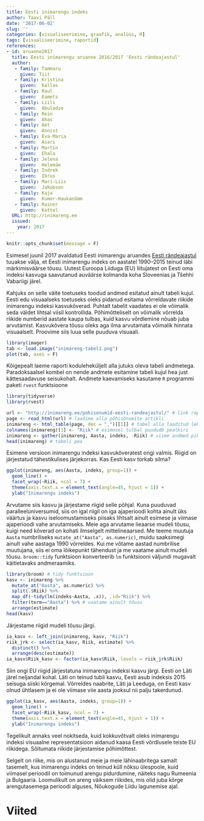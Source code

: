 ```yaml
---
title: Eesti inimarengu indeks
author: Taavi Päll
date: '2017-06-02'
slug: ''
categories: [visualiseerimine, graafik, analüüs, R]
tags: [visualiseerimine, raportid]
references:
- id: aruanne2017
  title: Eesti inimarengu aruanne 2016/2017 'Eesti rändeajastul'
  author: 
   - family: Tammaru
     given: Tiit
   - family: Kristina
     given:  Kallas
   - family: Raul
     given:  Eamets
   - family: Liili
     given:  Abuladze
   - family: Rein
     given:  Ahas
   - family: Aet
     given:  Annist
   - family: Eva-Maria
     given:  Asari
   - family: Martin
     given:  Ehala
   - family: Jelena
     given:  Helemäe
   - family: Indrek
     given:  Ibrus
   - family: Mari-Liis
     given:  Jakobson
   - family: Kaja
     given:  Kumer-Haukanõmm
   - family: Rainer
     given:  Kattel
  URL: http://inimareng.ee
  issued:
    year: 2017
---
```


```r
knitr::opts_chunk$set(message = F)
```


Esimesel juunil 2017 avaldatud Eesti inimarengu aruandes [Eesti rändeajastul](http://inimareng.ee/pohisonumid-eesti-randeajastul/) tuuakse välja, et Eesti inimarengu indeks on aastatel 1990–2015 teinud läbi märkimisväärse tõusu. 
Uutest Euroopa Liiduga (EU) liitujatest on Eesti oma indeksi kasvuga saavutanud auväärse kolmanda koha Sloveenias ja Tšehhi Vabariigi järel.

Kahjuks on selle väite toetuseks toodud andmed esitatud ainult tabeli kujul.
Eesti edu visuaalseks toetuseks oleks pidanud esitama võrreldavate riikide inimarengu indeksi kasvukõverad.
Puhtalt tabelit vaadates ei ole võimalik seda väidet lihtsal viisil kontrollida.
Põhimõtteliselt on võimalik võrrelda riikide numberid aastate kaupa tulbas, kuid kasvu võrdlemine nõuab juba arvutamist.
Kasvukõvera tõusu oleks aga ilma arvutamata võimalik hinnata visuaalselt. 
Proovime siis luua selle puuduva visuaali. 

```r
library(imager)
tab <- load.image("inimareng-tabel1.png")
plot(tab, axes = F)
```


Kõigepealt laeme raporti koduleheküljelt alla jutuks oleva tabeli andmetega.
Paradoksaalsel kombel on nende andmete esitamine tabeli kujul hea just kättesaadavuse seisukohalt.
Andmete kaevamiseks kasutame `R` programmi paketi `rvest` funktsioone 

```r
library(tidyverse)
library(rvest)

url <- "http://inimareng.ee/pohisonumid-eesti-randeajastul/" # link raportile
page <- read_html(url) # laadime alla põhisõnumite artikli
inimareng <- html_table(page, dec = ",")[[1]] # tabel alla laaditud lehelt
colnames(inimareng)[1] <- "Riik" # esimesel tulbal puududb pealkiri
inimareng <- gather(inimareng, Aasta, indeks, -Riik) # viime andmed pikka formaati
head(inimareng) # tabeli pea
```

Esimene versioon inimarengu indeksi kasvukõveratest ongi valmis. Riigid on järjestatud tähestikulises järjekorras. Kas Eesti kasv torkab silma?
```r
ggplot(inimareng, aes(Aasta, indeks, group=1)) +
  geom_line() +
  facet_wrap(~Riik, ncol = 7) +
  theme(axis.text.x = element_text(angle=45, hjust = 1)) +
  ylab("Inimarengu indeks")
```


Arvutame siis kasvu ja järjestame riigid selle põhjal. Kuna puuduvad paralleeluniversumid, siis on igal riigil on iga ajaperioodi kohta ainult üks väärtus ja kasvu iseloomustamiseks piisaks lihtsalt ainult esimese ja viimase ajaperioodi vahe arvutamiseks. Meie aga arvutame lieaarse mudeli tõusu, kuigi need kõverad on kohati ilmselgelt mittelineaarsed. Me teeme muutuja `Aasta` numbriliseks `mutate_at("Aasta", as.numeric)`, muidu saaksimegi ainult vahe aastaga 1990 võrreldes. Kui me võtame aastad numbrilise muutujana, siis ei oma lõikepunkt tähendust ja me vaatame ainult mudeli tõusu. `broom::tidy` funktsioon konverteerib `lm` funktsiooni väljundi mugavalt käitletavaks andmeraamiks.
```r
library(broom) # tidy funktsioon
kasv <- inimareng %>% 
  mutate_at("Aasta", as.numeric) %>% 
  split(.$Riik) %>% 
  map_df(~tidy(lm(indeks~Aasta, .x)), .id="Riik") %>% 
  filter(term=="Aasta") %>% # vaatame ainult tõusu
  arrange(estimate)
head(kasv)
```

Järjestame riigid mudeli tõusu järgi.
```r
ia_kasv <- left_join(inimareng, kasv, "Riik")
riik_jrk <- select(ia_kasv, Riik, estimate) %>% 
  distinct() %>% 
  arrange(desc(estimate))
ia_kasv$Riik_kasv <- factor(ia_kasv$Riik, levels = riik_jrk$Riik)
```

Siin ongi EU riigid järjestatuna inimarengu indeksi kasvu järgi. Eesti on Läti järel neljandal kohal. Läti on teinud tubli kasvu, Eesti asub indeksis 2015 seisuga siiski kõrgemal. Võrreldes naabrite, Läti ja Leeduga, on Eesti kasv olnud ühtlasem ja ei ole viimase viie aasta jooksul nii palju takerdunud.
```r
ggplot(ia_kasv, aes(Aasta, indeks, group=1)) +
  geom_line() +
  facet_wrap(~Riik_kasv, ncol = 7) +
  theme(axis.text.x = element_text(angle=45, hjust = 1)) +
  ylab("Inimarengu indeks")
```


Tegelikult annaks veel nokitseda, kuid kokkuvõtvalt oleks inimarengu indeksi visuaalne representatsioon aidanud kaasa Eesti võrdlusele teiste EU riikidega. Sõltumata riikide järjestamise põhimõttest. 

Selgelt on riike, mis on alustanud meie ja meie lähinaabritega samalt tasemelt, kus inimarengu indeks on teinud küll nõksu ülespoole, kuid viimasel perioodil on toimunud arengu pidurdumine, näiteks nagu Rumeenia ja Bulgaaria. Loomulikult on areng väiksem riikides, mis olid juba kõrge arengutasemega perioodi alguses, Nõukogude Liidu lagunemise ajal.

# Viited